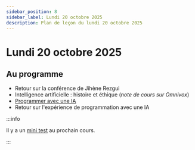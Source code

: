 ```yaml
---
sidebar_position: 8
sidebar_label: Lundi 20 octobre 2025
description: Plan de leçon du lundi 20 octobre 2025
---
```


# Lundi 20 octobre 2025

## Au programme

- Retour sur la conférence de Jihène Rezgui
- Intelligence artificielle : histoire et éthique (*note de cours sur Omnivox*)
- [Programmer avec une IA](../notes_de_cours/theme_2/programmer_avec_IA.mdx)
- Retour sur l'expérience de programmation avec une IA

:::info

Il y a un [mini test](../evaluations/minitest_2.mdx) au prochain cours.

:::
